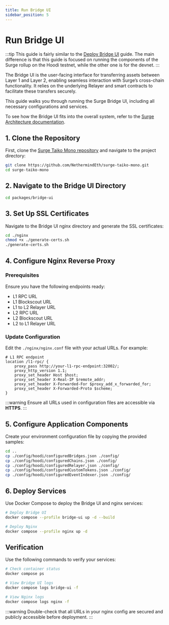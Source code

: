 ```yaml
---
title: Run Bridge UI
sidebar_position: 5
---
```



# Run Bridge UI

:::tip
This guide is fairly similar to the [Deploy Bridge UI](../running-surge/deploy-bridge-ui.mdx) guide. The main difference is that this guide is focused on running the components of the Surge rollup on the Hoodi testnet, while the other one is for the devnet.
:::


The Bridge UI is the user-facing interface for transferring assets between Layer 1 and Layer 2, enabling seamless interaction with Surge’s cross-chain functionality. It relies on the underlying Relayer and smart contracts to facilitate these transfers securely.

This guide walks you through running the Surge Bridge UI, including all necessary configurations and services.

To see how the Bridge UI fits into the overall system, refer to the [Surge Architecture documentation](/docs/about/architecture).

## 1. Clone the Repository

First, clone the [Surge Taiko Mono repository](https://github.com/NethermindEth/surge-taiko-mono) and navigate to the project directory:

```bash
git clone https://github.com/NethermindEth/surge-taiko-mono.git
cd surge-taiko-mono
```

## 2. Navigate to the Bridge UI Directory

```bash
cd packages/bridge-ui
```

## 3. Set Up SSL Certificates

Navigate to the Bridge UI nginx directory and generate the SSL certificates:

```bash
cd ./nginx
chmod +x ./generate-certs.sh
./generate-certs.sh
```

## 4. Configure Nginx Reverse Proxy

### Prerequisites
Ensure you have the following endpoints ready:
- L1 RPC URL
- L1 Blockscout URL
- L1 to L2 Relayer URL
- L2 RPC URL
- L2 Blockscout URL
- L2 to L1 Relayer URL

### Update Configuration

Edit the `./nginx/nginx.conf` file with your actual URLs. For example:

```nginx
# L1 RPC endpoint
location /l1-rpc/ {
    proxy_pass http://your-l1-rpc-endpoint:32002/;
    proxy_http_version 1.1;
    proxy_set_header Host $host;
    proxy_set_header X-Real-IP $remote_addr;
    proxy_set_header X-Forwarded-For $proxy_add_x_forwarded_for;
    proxy_set_header X-Forwarded-Proto $scheme;
}
```

:::warning
Ensure all URLs used in configuration files are accessible via **HTTPS**.
:::

## 5. Configure Application Components

Create your environment configuration file by copying the provided samples:

```bash
cd ..
cp ./config/hoodi/configuredBridges.json ./config/
cp ./config/hoodi/configuredChains.json ./config/
cp ./config/hoodi/configuredRelayer.json ./config/
cp ./config/hoodi/configuredCustomTokens.json ./config/
cp ./config/hoodi/configuredEventIndexer.json ./config/
```

## 6. Deploy Services

Use Docker Compose to deploy the Bridge UI and nginx services:

```bash
# Deploy Bridge UI
docker compose --profile bridge-ui up -d --build

# Deploy Nginx
docker compose --profile nginx up -d
```

## Verification

Use the following commands to verify your services:

```bash
# Check container status
docker compose ps

# View Bridge UI logs
docker compose logs bridge-ui -f

# View Nginx logs
docker compose logs nginx -f
```

:::warning
Double-check that all URLs in your nginx config are secured and publicly accessible before deployment.
:::
